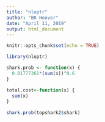 ---
title: "nloptr"
author: "BR Hoover"
date: "April 11, 2019"
output: html_document
---

```{r setup, include=FALSE}
knitr::opts_chunk$set(echo = TRUE)
```

```{r}
library(nloptr)
```

```{r}
shark.prob <- function(x) {
  0.01777361*(sum(x))^0.6
}

total.cost<-function(x) {
  sum(x)
}
  
shark.prob(topshark2$shark)

```

